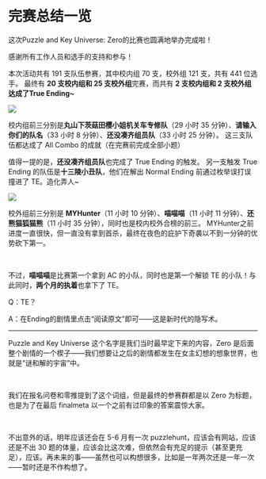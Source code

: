 
# 完赛总结一览

<WinfridWords>
这次Puzzle and Key Universe: Zero的比赛也圆满地举办完成啦！

感谢所有工作人员和选手的支持和参与！

</WinfridWords>

本次活动共有 191 支队伍参赛，其中校内组 70 支，校外组 121 支，共有 441 位选手。
最终有 **20 支校内组和 25 支校外组**完赛，而共有 **2 支校内组和 2 支校外组达成了True Ending\~**

![](./02-wan-sai-zong-jie-yi-lan.assets/image_1.webp)

校内组前三分别是**丸山下茨菇田樱小姐机关车专修队**（29 小时 35 分钟）、**请输入你们的队名**（33 小时 8 分钟）、**还没凑齐组员队**（33 小时 25 分钟）。
这三支队伍都达成了 All Combo 的成就（在完赛前完成全部小题）

值得一提的是，**还没凑齐组员队**也完成了 True Ending 的触发。
另一支触发 True Ending 的队伍是**十三陵小丑队**，他们在解出 Normal Ending 前通过枚举误打误撞进了 TE。造化弄人\~

![](./02-wan-sai-zong-jie-yi-lan.assets/image_2.webp)

校外组前三分别是 **MYHunter**（11 小时 10 分钟）、**喵喵喵**（11 小时 11 分钟）、**还熊猫狐猫熊**（11 小时 35 分钟），同时也是校内校外合榜的前三。
MYHunter之前进度一直很快，但一直没有拿到首杀，最终在夜色的庇护下奇袭以不到一分钟的优势砍下第一。

<br />

不过，**喵喵喵**是比赛第一个拿到 AC 的小队，同时也是第一个解锁 TE 的小队！与此同时，**两个月的执着**也拿下了 TE。

<div className="text-purple-700">

Q：TE？

A：在Ending的剧情里点击“阅读原文”即可——这是新时代的隐写术。

</div>

---

Puzzle and Key Universe 这个名字是我们当时最早定下来的内容，Zero 是后面整个剧情的一个楔子——我们想要让之后的剧情都发生在女主幻想的想象世界，也就是“谜和解的宇宙”中。

<br />

我们在报名问卷和零推提到了这个词组，但是最终的参赛群都是以 Zero 为标题，也是为了在最后 finalmeta 以一个之前有过印象的答案震惊大家。

<br />

不出意外的话，明年<span className="text-purple-700 font-bold">应该还会在 5-6 月有一次 puzzlehunt，应该会有网站，应该还是不出 30 题的体量，应该会比这次难，但依然会有充足的提示（甚至更充足）</span>，应该。再未来的事——虽然也可以构想很多，比如是一年两次还是一年一次——暂时还是不作构想了。
